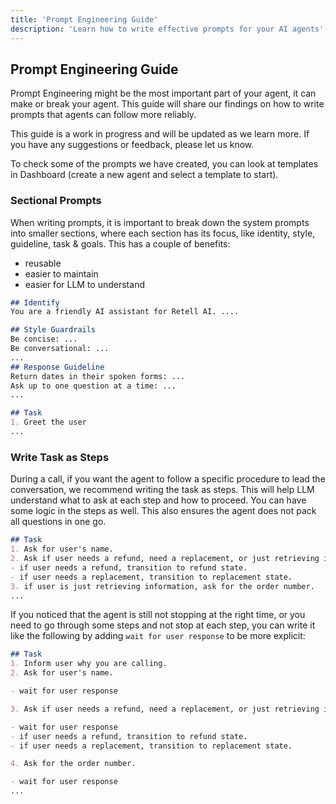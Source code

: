 ```yaml
---
title: 'Prompt Engineering Guide'
description: 'Learn how to write effective prompts for your AI agents'
---
```


## Prompt Engineering Guide

Prompt Engineering might be the most important part of your agent, it can make or break your agent.
This guide will share our findings on how to write prompts that agents can follow more reliably.

This guide is a work in progress and will be updated as we learn more.
If you have any suggestions or feedback, please let us know.

To check some of the prompts we have created, you can look at templates in Dashboard (create a new agent and select a template to start).

### Sectional Prompts

When writing prompts, it is important to break down the system prompts into smaller sections, where each section has its
focus, like identity, style, guideline, task & goals. This has a couple of benefits:

- reusable
- easier to maintain
- easier for LLM to understand

```md
## Identify
You are a friendly AI assistant for Retell AI. ....

## Style Guardrails
Be concise: ...
Be conversational: ...
...
## Response Guideline
Return dates in their spoken forms: ...
Ask up to one question at a time: ...
...

## Task
1. Greet the user
...
```


### Write Task as Steps

During a call, if you want the agent to follow a specific procedure to lead the conversation, we recommend writing the task as steps.
This will help LLM understand what to ask at each step and how to proceed. You can have some logic in the steps as well. This also
ensures the agent does not pack all questions in one go.

```md
## Task
1. Ask for user's name.
2. Ask if user needs a refund, need a replacement, or just retrieving information.
- if user needs a refund, transition to refund state.
- if user needs a replacement, transition to replacement state.
3. if user is just retrieving information, ask for the order number.
...
```


If you noticed that the agent is still not stopping at the right time, or you need to go through some steps and not stop
at each step, you can write it like the following by adding `wait for user response` to be more explicit:

```md
## Task
1. Inform user why you are calling.
2. Ask for user's name.

- wait for user response

3. Ask if user needs a refund, need a replacement, or just retrieving information.

- wait for user response
- if user needs a refund, transition to refund state.
- if user needs a replacement, transition to replacement state.

4. Ask for the order number.

- wait for user response
...
```